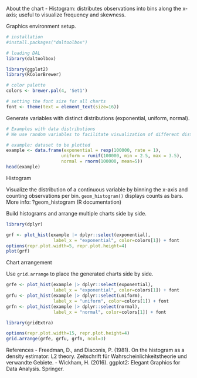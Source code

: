 About the chart
- Histogram: distributes observations into bins along the x-axis; useful to visualize frequency and skewness.

Graphics environment setup.
```r
# installation 
#install.packages("daltoolbox")

# loading DAL
library(daltoolbox) 
```

```r
library(ggplot2)
library(RColorBrewer)

# color palette
colors <- brewer.pal(4, 'Set1')

# setting the font size for all charts
font <- theme(text = element_text(size=16))
```

Generate variables with distinct distributions (exponential, uniform, normal).
```r
# Examples with data distributions
# We use random variables to facilitate visualization of different distributions.

# example: dataset to be plotted  
example <- data.frame(exponential = rexp(100000, rate = 1), 
                     uniform = runif(100000, min = 2.5, max = 3.5), 
                     normal = rnorm(100000, mean=5))
head(example)
```

Histogram

Visualize the distribution of a continuous variable by binning the x-axis and counting observations per bin. `geom_histogram()` displays counts as bars.
More info: ?geom_histogram (R documentation)

Build histograms and arrange multiple charts side by side.
```r
library(dplyr)

grf <- plot_hist(example |> dplyr::select(exponential), 
                  label_x = "exponential", color=colors[1]) + font
options(repr.plot.width=5, repr.plot.height=4)
plot(grf)
```

Chart arrangement

Use `grid.arrange` to place the generated charts side by side.

```r
grfe <- plot_hist(example |> dplyr::select(exponential), 
                  label_x = "exponential", color=colors[1]) + font
grfu <- plot_hist(example |> dplyr::select(uniform), 
                  label_x = "uniform", color=colors[1]) + font  
grfn <- plot_hist(example |> dplyr::select(normal), 
                  label_x = "normal", color=colors[1]) + font 
```

```r
library(gridExtra)  

options(repr.plot.width=15, repr.plot.height=4)
grid.arrange(grfe, grfu, grfn, ncol=3)
```

References
- Freedman, D., and Diaconis, P. (1981). On the histogram as a density estimator: L2 theory. Zeitschrift für Wahrscheinlichkeitstheorie und verwandte Gebiete.
- Wickham, H. (2016). ggplot2: Elegant Graphics for Data Analysis. Springer.
